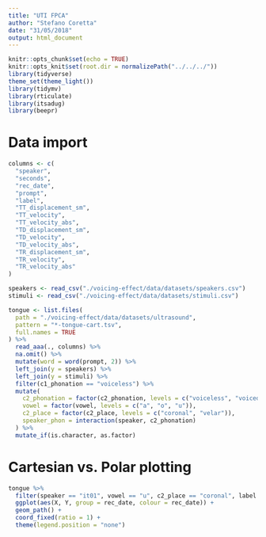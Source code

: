 ```yaml
---
title: "UTI FPCA"
author: "Stefano Coretta"
date: "31/05/2018"
output: html_document
---
```


```r
knitr::opts_chunk$set(echo = TRUE)
knitr::opts_knit$set(root.dir = normalizePath("../../../"))
library(tidyverse)
theme_set(theme_light())
library(tidymv)
library(rticulate)
library(itsadug)
library(beepr)
```

# Data import

```r
columns <- c(
  "speaker",
  "seconds",
  "rec_date",
  "prompt",
  "label",
  "TT_displacement_sm",
  "TT_velocity",
  "TT_velocity_abs",
  "TD_displacement_sm",
  "TD_velocity",
  "TD_velocity_abs",
  "TR_displacement_sm",
  "TR_velocity",
  "TR_velocity_abs"
)

speakers <- read_csv("./voicing-effect/data/datasets/speakers.csv")
stimuli <- read_csv("./voicing-effect/data/datasets/stimuli.csv")

tongue <- list.files(
  path = "./voicing-effect/data/datasets/ultrasound",
  pattern = "*-tongue-cart.tsv",
  full.names = TRUE
) %>%
  read_aaa(., columns) %>%
  na.omit() %>%
  mutate(word = word(prompt, 2)) %>%
  left_join(y = speakers) %>%
  left_join(y = stimuli) %>%
  filter(c1_phonation == "voiceless") %>%
  mutate(
    c2_phonation = factor(c2_phonation, levels = c("voiceless", "voiced")),
    vowel = factor(vowel, levels = c("a", "o", "u")),
    c2_place = factor(c2_place, levels = c("coronal", "velar")),
    speaker_phon = interaction(speaker, c2_phonation)
  ) %>%
  mutate_if(is.character, as.factor)
```

# Cartesian vs. Polar plotting

```r
tongue %>%
  filter(speaker == "it01", vowel == "u", c2_place == "coronal", label == "closure_") %>%
  ggplot(aes(X, Y, group = rec_date, colour = rec_date)) +
  geom_path() +
  coord_fixed(ratio = 1) +
  theme(legend.position = "none")
```

